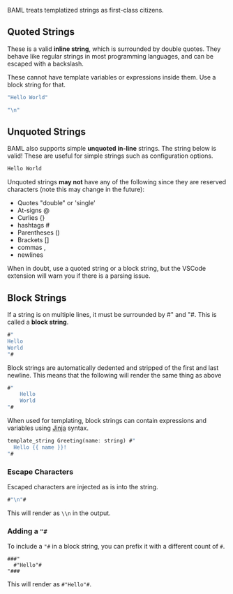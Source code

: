 BAML treats templatized strings as first-class citizens.

## Quoted Strings

These is a valid **inline string**, which is surrounded by double quotes. They behave like regular strings in most programming languages, and can be escaped with a backslash.

<Tip>These cannot have template variables or expressions inside them. Use a block string for that.</Tip>


```rust
"Hello World"

"\n"
```

## Unquoted Strings

BAML also supports simple **unquoted in-line** strings. The string below is valid! These are useful for simple strings such as configuration options.

```rust
Hello World
```

Unquoted strings **may not** have any of the following since they are reserved characters (note this may change in the future):

- Quotes "double" or 'single'
- At-signs @
- Curlies {}
- hashtags #
- Parentheses ()
- Brackets []
- commas ,
- newlines

When in doubt, use a quoted string or a block string, but the VSCode extension will warn you if there is a parsing issue.

## Block Strings

If a string is on multiple lines, it must be surrounded by #" and "#. This is called a **block string**.

```rust
#"
Hello
World
"#
```

Block strings are automatically dedented and stripped of the first and last newline. This means that the following will render the same thing as above

```rust
#"
    Hello
    World
"#
```

When used for templating, block strings can contain expressions and variables using [Jinja](https://jinja.palletsprojects.com/en/3.0.x/templates/) syntax.

```rust
template_string Greeting(name: string) #"
  Hello {{ name }}!
"#
```

### Escape Characters

Escaped characters are injected as is into the string.

```rust
#"\n"#
```

This will render as `\\n` in the output.

### Adding a `"#`
To include a `"#` in a block string, you can prefix it with a different count of `#`.


```baml
###"
  #"Hello"#
"###
```

This will render as `#"Hello"#`.
